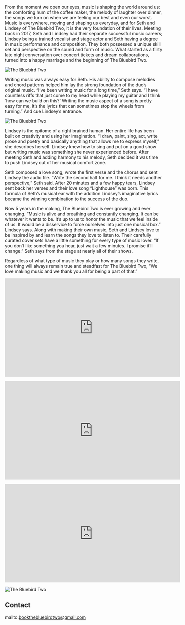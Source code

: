 <Banner />

<Container>
<p>From the moment we open our eyes, music is shaping the world around us: the comforting hum of the coffee maker, the melody of laughter over dinner, the songs we turn on when we are feeling our best and even our worst. Music is everywhere, moving and shaping us everyday, and for Seth and Lindsey of The Bluebird Two, it is the very foundation of their lives. Meeting back in 2017, Seth and Lindsey had their separate successful music careers; Lindsey being a trained vocalist and stage actor and Seth having a degree in music performance and composition. They both possessed a unique skill set and perspective on the sound and form of music. What started as a flirty late night conversation over concert tickets and dream collaborations, turned into a happy marriage and the beginning of The Bluebird Two.</p>

![The Bluebird Two](https://github.com/TBT2017/starter-musician-theme/blob/211eacf2969a20009b3e92a1df3c9dab8a65b693/content/images/Website%20Seth%201.png)

<p>Writing music was always easy for Seth. His ability to compose melodies and chord patterns helped him lay the strong foundation of the duo’s original music. “I’ve been writing music for a long time,” Seth says. “I have countless riffs that just come to my head while playing my guitar and I think ‘how can we build on this?’ Writing the music aspect of a song is pretty easy for me, it’s the lyrics that can sometimes stop the wheels from turning.” And cue Lindsey’s entrance.</p>

![The Bluebird Two](https://github.com/TBT2017/starter-musician-theme/blob/d1a2ba92271990ff1d43bd08e84648de1492cb19/content/images/Website%20Lindsey%201.png)

<p>Lindsey is the epitome of a right brained human. Her entire life has been built on creativity and using her imagination. “I draw, paint, sing, act, write prose and poetry and basically anything that allows me to express myself,” she describes herself. Lindsey knew how to sing and put on a good show but writing music was something she never experienced before. After meeting Seth and adding harmony to his melody, Seth decided it was time to push Lindsey out of her musical comfort zone.</p>

<p>Seth composed a love song, wrote the first verse and the chorus and sent Lindsey the audio file. “Write the second half for me. I think it needs another perspective,” Seth said. After 20 minutes and a few happy tears, Lindsey sent back her verses and their love song “Lighthouse” was born. This formula of Seth’s musical ear with the addition Lindsey’s imaginative lyrics became the winning combination to the success of the duo.</p>

<p>Now 5 years in the making, The Bluebird Two is ever growing and ever changing. “Music is alive and breathing and constantly changing. It can be whatever it wants to be. It’s up to us to honor the music that we feel inside of us. It would be a disservice to force ourselves into just one musical box.” Lindsey says. Along with making their own music, Seth and Lindsey love to be inspired by and learn the songs they love to listen to. Their carefully curated cover sets have a little something for every type of music lover. “If you don’t like something you hear, just wait a few minutes. I promise it’ll change.” Seth says from the stage at nearly all of their shows.</p> 

<p>Regardless of what type of music they play or how many songs they write, one thing will always remain true and steadfast for The Bluebird Two, “We love making music and we thank you all for being a part of that.”</p>

<p className="text-center"> <iframe width="560" height="315" src="https://www.youtube.com/embed/tOEr3FwhvFs" frameborder="0" allow="accelerometer; autoplay; encrypted-media; gyroscope; picture-in-picture" allowfullscreen></iframe> </p>
 
<p className="text-center"> <iframe width="560" height="315" src="https://www.youtube.com/embed/qJDqYHeVdeg" frameborder="0" allow="accelerometer; autoplay; encrypted-media; gyroscope; picture-in-picture" allowfullscreen></iframe> </p>
 
<p className="text-center"> <iframe src="https://open.spotify.com/embed/track/2MqQM7yEcev2Goa6YSGch6" width="560" height="315" frameborder="0" allowtransparency="true" allow="encrypted-media"></iframe> </p>

![The Bluebird Two](https://raw.githubusercontent.com/TBT2017/starter-musician-theme/master/content/images/Copy%20of%20TBT%20design%20idea%20Final%202.png)

<Releases releases={props.releases} />

<Shows shows={props.shows} />

## Contact

<!--
  The `id="contact"` attribute below is for creating internal anchor link.
  You can remove/change it, but make sure you edit the corresponding link
  in src/gatsby-theme-musician/config/navigation.yml
  See: https://learn.freecodecamp.org/responsive-web-design/basic-html-and-html5/link-to-internal-sections-of-a-page-with-anchor-elements/
-->

<div id="contact" className="text-center">

mailto:bookthebluebirdtwo@gmail.com

</div>

</Container>

